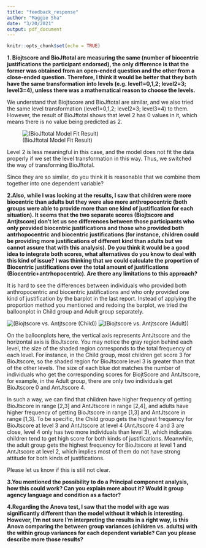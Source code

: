 ```yaml
---
title: "feedback_response"
author: "Maggie Sha"
date: "3/20/2021"
output: pdf_document
---
```


```r
knitr::opts_chunk$set(echo = TRUE)
```

**1. Biojtscore and BioJftotal are measuring the same (number of biocentric justifications the participant endorsed), the only difference is that the former was obtained from an open-ended question and the other from a close-ended question. Therefore, I think it would be better that they both have the same transformation into levels (e.g. level1=0,1,2; level2=3; level3=4), unless there was a mathematical reason to choose the levels.**


We understand that Biojtscore and BioJftotal are similar, and we also tried the same level transformation (level1=0,1,2; level2=3; level3=4) to them. However, the result of BioJftotal shows that level 2 has 0 values in it, which means there is no value being predicted as 2.

![(BioJftotal Model Fit Result)](D:/MA675_consulting/New/EarthAgency_ConsultingProject/fit_result.png)

Level 2 is less meaningful in this case, and the model does not fit the data properly if we set the level transformation in this way. Thus, we switched the way of transforming BioJftotal.

Since they are so similar, do you think it is reasonable that we combine them together into one dependent variable?

**2.Also, while I was looking at the results, I saw that children were more biocentric than adults but they were also more anthropocentric (both groups were able to provide more than one kind of justification for each situation). It seems that the two separate scores (Biojtscore and Antjtscore) don't let us see differences between those participants who only provided biocentric justifications and those who provided both antrhopocentric and biocentric justifications (for instance, children could be providing more justifications of different kind than adults but we cannot assure that with this analysis). Do you think it would be a good idea to integrate both scores, what alternatives do you know to deal with this kind of issue? I was thinking that we could calculate the proportion of Biocentric justifications over the total amount of justifications (Biocentric+antrhopocentric). Are there any limitations to this approach?**


It is hard to see the differences between individuals who provided both anthropocentric and biocentric justifications and who only provided one kind of justification by the barplot in the last report. Instead of applying the proportion method you mentioned and redoing the barplot, we tried the balloonplot in Child group and Adult group separately.



![(Biojtscore vs. Antjtscore (Child))](D:/MA675_consulting/New/EarthAgency_ConsultingProject/child_group.png)
![(Biojtscore vs. Antjtscore (Adult))](D:/MA675_consulting/New/EarthAgency_ConsultingProject/adult_group.png)


On the balloonplots here, the vertical axis represents AntJtscore and the horizontal axis is BioJtscore. You may notice the gray region behind each level, the size of the shaded region corresponds to the total frequency of each level. For instance, in the Child group, most children get score 3 for BioJtscore, so the shaded region for BioJtscore level 3 is greater than that of the other levels. The size of each blue dot matches the number of individuals who get the corresponding scores for BiojtScore and AntJtscore, for example, in the Adult group, there are only two individuals get BioJtscore 0 and AntJtscore 4. 

In such a way, we can find that children have higher frequency of getting BioJtscore in range [2,3] and AntJtscore in range [2,4], and adults have higher frequency of getting BioJtscore in range [1,3] and AntJtscore in range [1,3]. To be specific, the Child group gets the highest frequency for BioJtscore at level 3 and AntJtscore at level 4 (AntJtscore 4 and 3 are close, level 4 only has two more individuals than level 3), which indicates children tend to get high score for both kinds of justifications. Meanwhile, the adult group gets the highest frequency for BioJtscore at level 1 and AntJtscore at level 2, which implies most of them do not have strong attitude for both kinds of justifications.

Please let us know if this is still not clear.

**3.You mentioned the possibility to do a Principal component analysis, how this could work? Can you explain more about it? Would it group agency language and condition as a factor?**

**4.Regarding the Anova test, I saw that the model with age was significantly different than the model without it which is interesting. However, I'm not sure I'm interpreting the results in a right way, is this Anova comparing the between group variances (children vs. adults) with the within group variances for each dependent variable? Can you please describe more those results?**